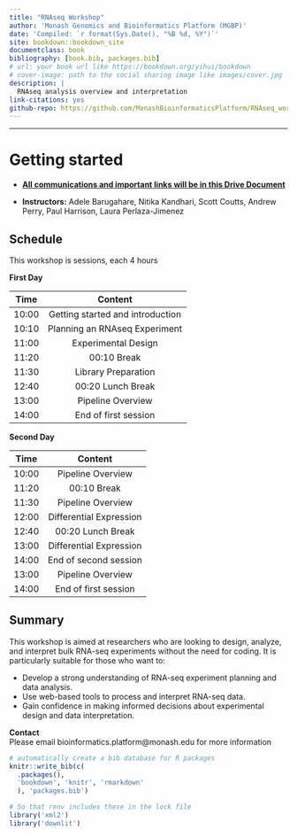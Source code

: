 ```yaml
--- 
title: "RNAseq Workshop"
author: 'Monash Genomics and Bioinformatics Platform (MGBP)'
date: 'Compiled: `r format(Sys.Date(), "%B %d, %Y")`'
site: bookdown::bookdown_site
documentclass: book
bibliography: [book.bib, packages.bib]
# url: your book url like https://bookdown.org/yihui/bookdown
# cover-image: path to the social sharing image like images/cover.jpg
description: |
  RNAseq analysis overview and interpretation
link-citations: yes
github-repo: https://github.com/MonashBioinformaticsPlatform/RNAseq_workshop_2024
---
```

***

# Getting started  

    
- **[All communications and important links will be in this Drive Document](https://docs.google.com/document/d/1jykhTx23IHoTJvu6rCcs6_cuPznlMLYQZqih_C2-kfs/edit)**


- **Instructors:** Adele Barugahare, Nitika Kandhari, Scott Coutts, Andrew Perry, Paul Harrison, Laura Perlaza-Jimenez


## Schedule

This workshop is sessions, each 4 hours

**First Day**

|  Time       |  Content                  |
|:---:|:---:|
| 10:00 | Getting started and introduction |
| 10:10 | Planning an RNAseq Experiment |
| 11:00 | Experimental Design |
| 11:20 | 00:10 Break |
| 11:30 | Library Preparation |
| 12:40 | 00:20 Lunch Break |
| 13:00 | Pipeline Overview |
| 14:00 | End of first session |

**Second Day**

|  Time       |  Content                  |
|:---:|:---:|
| 10:00 | Pipeline Overview |
| 11:20 | 00:10 Break |
| 11:30 | Pipeline Overview |
| 12:00 | Differential Expression |
| 12:40 | 00:20 Lunch Break |
| 13:00 | Differential Expression |
| 14:00 | End of second session |
| 13:00 | Pipeline Overview |
| 14:00 | End of first session |


## Summary

This workshop is aimed at researchers who are looking to design, analyze, and interpret bulk RNA-seq experiments without the need for coding. It is particularly suitable for those who want to:

- Develop a strong understanding of RNA-seq experiment planning and data analysis.
- Use web-based tools to process and interpret RNA-seq data.
- Gain confidence in making informed decisions about experimental design and data interpretation.


**Contact**   
Please email bioinformatics.platform@monash.edu for more information



```r
# automatically create a bib database for R packages
knitr::write_bib(c(
  .packages(), 
  'bookdown', 'knitr', 'rmarkdown'
  ), 'packages.bib')

# So that renv includes these in the lock file
library('xml2')
library('downlit')
```
